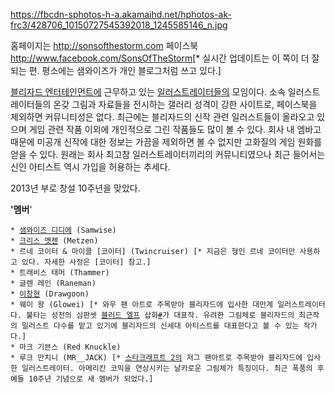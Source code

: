 https://fbcdn-sphotos-h-a.akamaihd.net/hphotos-ak-frc3/428706_10150727545392018_1245585146_n.jpg

홈페이지는 [[http://sonsofthestorm.com]]
페이스북 [[http://www.facebook.com/SonsOfTheStorm]][* 실시간 업데이트는 이 쪽이 더 잘 되는 편. 평소에는 샘와이즈가 개인 블로그처럼 쓰고 있다.]

[[블리자드 엔터테인먼트]]에 근무하고 있는 [[일러스트레이터]]들의 모임이다. 소속 일러스트레이터들의 온갖 그림과 자료들을 전시하는 갤러리 성격이 강한 사이트로, 페이스북을 제외하면 커뮤니티성은 없다. 최근에는 블리자드의 신작 관련 일러스트들이 올라오고 있으며 게임 관련 작품 이외에 개인적으로 그린 작품들도 많이 볼 수 있다. 회사 내 엠바고 때문에 미공개 신작에 대한 정보는 가끔을 제외하면 볼 수 없지만 고화질의 게임 원화를 얻을 수 있다. 원래는 회사 최고참 일러스트레이터끼리의 커뮤니티였으나 최근 들어서는 신인 아티스트 역시 가입을 허용하는 추세다.

2013년 부로 창설 10주년을 맞았다.

''''멤버''''

 * [[샘와이즈 디디에]] (Samwise)
 * [[크리스 멧젠]] (Metzen)
 * 르네 코이터 & 마이클 [코이터] (Twincruiser) [* 지금은 형인 르네 코이터만 사용하고 있다. 자세한 사정은 [코이터] 참고.]
 * 트래비스 태머 (Thammer)
 * 글렌 레인 (Raneman)
 * [[이창현]] (Drawgoon)
 * 웨이 왕 (Glowei) [* 와우 팬 아트로 주목받아 블리자드에 입사한 대만계 일러스트레이터다. 불타는 성전의 심판셋 [[블러드 엘프]] 삽화[http://www.sonsofthestorm.com/viewer.php?artist=glowei&cat=warcraft&art=7 #]가 대표작. 유려한 그림체로 블리자드의 최근작의 일러스트 다수를 맡고 있기에 블리자드의 신세대 아티스트를 대표한다고 볼 수 있는 작가다.]
 * 마크 기븐스 (Red Knuckle)
 * 루크 만치니 (MR__JACK) [* [[스타크래프트 2]]의 저그 팬아트로 주목받아 블리자드에 입사한 일러스트레이터. 아메리칸 코믹을 연상시키는 날카로운 그림체가 특징이다. 최근 폭풍의 후예들 10주년 기념으로 새 멤버가 되었다.] 

